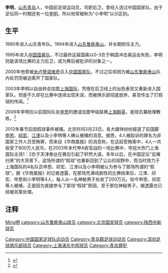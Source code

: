 {{otheruses|李明}}
{{Football player infobox
| playername = 李明
| image    = 
| fullname = 李明
| englishfullname = Li Ming
| nickname =
| dateofbirth = {{birth date and age|1975|5|4}}
| height= {{height|m=1.83}}
| countryofbirth = {{CHN}}
| cityofbirth = [[山东|山东]][[青岛|青岛]]
| currentclub = 已退役
| position = 后卫
| youthyears = 1990-1993
| youthclubs = {{flagicon|CHN}}山东青年队
| years = 1994-2001<br>2002<br>2003<br/>2004-2005<br/>2006
| clubs = {{flagicon|CHN}}[[山东鲁能泰山|山东鲁能泰山]]<br> {{flagicon|CHN}}[[北京国安|北京国安]]<br> {{flagicon|CHN}}[[上海国际|上海国际]]<br/> {{flagicon|CHN}}[[深圳健力宝|深圳健力宝]]<br/> {{flagicon|CHN}}[[上海群英|上海群英]]
| caps(goals)= 126 (8)<br>22 (2)<br>21 (3)<br>30 (1)
| nationalyears = 1995-2003
| nationalteam = {{fb|CHN}}
| nationalcaps(goals) = 9 (0)
| pcupdate = 2009年8月1日
| ntupdate = 2009年8月1日
}}
'''李明'''{{BD|1975年|5月4日|||L}}，[[山东|山东]][[青岛|青岛]]人，中国前足球运动员，司职后卫，曾经入选过中国国家队。由于足坛同一时期还有一位[[李明_(足球运动员)|李明]]，所以他常被称为“小李明”以示区别。

== 生平 ==
1990年进入山东青年队。1994年进入[[山东鲁能泰山|山东鲁能泰山]]，并长期担任主力。

1995年进入[[中国国奥队|中国国奥队]]，不过最终这届国奥以0-3负于韩国冲击奥运会失败，李明则是该场比赛的主力后卫，成为赛后被批评的对象之一。

2000年他曾被[[米卢蒂诺维奇|米卢蒂诺维奇]]召入[[中国国家足球队|中国国家队]]，不过之后却因为被[[山东鲁能泰山|山东鲁能泰山]]队内处罚而被迫离开了国家队。

2003年李明以自由转会加盟[[陕西中新|上海国际]]，凭借在后卫线上的出色表现又重新进入国家队，但是不久却在比赛中连续出现失误，而被俱乐部彻底放弃，甚至传出了打假球的传闻。<ref>{{cite news|url=http://sports.sohu.com/20041126/n223191903.shtml|title=助东家夺得冠军也无济于事 小李明来年继续流浪|date=2004-11-26|accessdate=2008-08-22|publisher=东方体育日报|archive-date=2019-06-09|archive-url=https://web.archive.org/web/20190609001210/http://sports.sohu.com/20041126/n223191903.shtml|dead-url=no}}</ref>

2006年李明应以前国际队友[[申思|申思]]的邀请加盟甲级联赛[[上海群英|上海群英]]，是球员兼助理教练。<ref>{{cite news|url=http://sports.eastday.com/eastday/sports/node72135/node72467/userobject1ai1841502.html|title=铁卫加盟上海滩辅佐申思 小李明确定为群英踢球|date=2006-02-10|accessdate=2008-08-22|publisher=东方网|archive-date=2006-03-14|archive-url=https://web.archive.org/web/20060314200904/http://sports.eastday.com/eastday/sports/node72135/node72467/userobject1ai1841502.html|dead-url=yes}}</ref>

2012年春节后因假球事件被捕。北京时间3月23日，各大媒体纷纷报道了前国脚[[申思|申思]]、[[祁宏|祁宏]]、[[江津_(足球运动员)|江津]]以及小李明等人确认被捕的消息。据悉，4人被起诉的罪名为非国家工作人员受贿罪，而来自《华商晨报》的消息称，在这起受贿案中，4人一共收受了800万人民币。在2003年末代甲A收官战的一场比赛中，夺冠大热门上海国际主场1：2负于天津泰达在赛后引起了轩然大波。多年以后，在中国足坛“反赌扫黑”的大背景下，这场所谓的“假球”也重新回到了公众的视野中，而当时效力于上海国际的4名队员申思、祁宏、江津以及小李明被认为参与了那场所谓的“假球”。据《华商晨报》的记者透露，在那场充满戏剧性的比赛结束后，江津、祁宏、申思和小李明等4人，每人从一名神秘男子处收了200万元。如今申思、祁宏等人被捕，正是因为直接参与了那场“假球”原因，至于那位神秘男子，据透露也已经被另案处理。

== 注释 ==
{{Reflist|2}}

{{1994年山东济南泰山名单}}
{{1995年山东济南泰山名单}}
{{1996年济南泰山将军名单}}
{{1997年济南泰山将军名单}}
{{1998年山东鲁能泰山名单}}
{{1999年山东鲁能泰山名单}}
{{2000年山东鲁能泰山名单}}
{{2001年山东鲁能泰山名单}}
{{2004年深圳健力宝名单}}

{{Authority control}}
{{DEFAULTSORT:LI Ming}}
[[category:李姓|Ming明]]
[[Category:中国国家足球队运动员|Category:中国国家足球队运动员]]
[[Category:青岛籍足球运动员|Category:青岛籍足球运动员]]
[[category:山东鲁能泰山球员|category:山东鲁能泰山球员]]
[[category:北京国安球员|category:北京国安球员]]
[[category:陕西中新球员|category:陕西中新球员]]
[[Category:深圳足球俱乐部球员|Category:深圳足球俱乐部球员]]
[[Category:上海浦东中邦球员|Category:上海浦东中邦球员]]
[[Category:青岛罪犯|Category:青岛罪犯]]